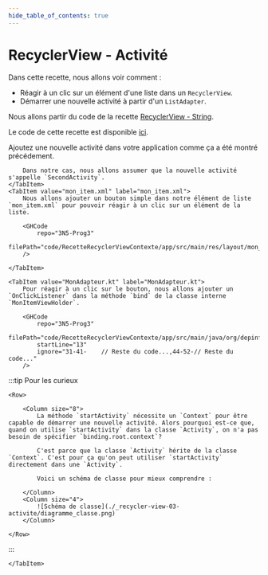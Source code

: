 ```yaml
---
hide_table_of_contents: true
---
```


# RecyclerView - Activité

Dans cette recette, nous allons voir comment :

- Réagir à un clic sur un élément d'une liste dans un `RecyclerView`.
- Démarrer une nouvelle activité à partir d'un `ListAdapter`.

Nous allons partir du code de la recette [RecyclerView - String](recycler-view-01-string.mdx).

Le code de cette recette est disponible [ici](https://github.com/departement-info-cem/3N5-Prog3/tree/main/code/RecetteRecyclerViewContexte).

<Tabs queryString="recette-activite">
    <TabItem value="SecondActivity.kt" label="SecondActivity.kt et activity_second.xml">
        Ajoutez une nouvelle activité dans votre application comme ça a été montré précédement.

        Dans notre cas, nous allons assumer que la nouvelle activité s'appelle `SecondActivity`.
    </TabItem>
    <TabItem value="mon_item.xml" label="mon_item.xml">
        Nous allons ajouter un bouton simple dans notre élément de liste `mon_item.xml` pour pouvoir réagir à un clic sur un élément de la liste.
    
        <GHCode
            repo="3N5-Prog3"
            filePath="code/RecetteRecyclerViewContexte/app/src/main/res/layout/mon_item.xml"
        />

    </TabItem>
    
    <TabItem value="MonAdapteur.kt" label="MonAdapteur.kt">
        Pour réagir à un clic sur le bouton, nous allons ajouter un `OnClickListener` dans la méthode `bind` de la classe interne `MonItemViewHolder`.

        <GHCode
            repo="3N5-Prog3"
            filePath="code/RecetteRecyclerViewContexte/app/src/main/java/org/depinfo/recetterecyclerviewcontexte/adapters/MonAdapter.kt"
            startLine="13"
            ignore="31-41-    // Reste du code...,44-52-// Reste du code..."
        />

:::tip Pour les curieux

    <Row>

        <Column size="8">
            La méthode `startActivity` nécessite un `Context` pour être capable de démarrer une nouvelle activité. Alors pourquoi est-ce que, quand on utilise `startActivity` dans la classe `Activity`, on n'a pas besoin de spécifier `binding.root.context`?

            C'est parce que la classe `Activity` hérite de la classe `Context`. C'est pour ça qu'on peut utiliser `startActivity` directement dans une `Activity`.

            Voici un schéma de classe pour mieux comprendre :

        </Column>
        <Column size="4">
            ![Schéma de classe](./_recycler-view-03-activite/diagramme_classe.png)
        </Column>

    </Row>


:::

    </TabItem>
</Tabs>